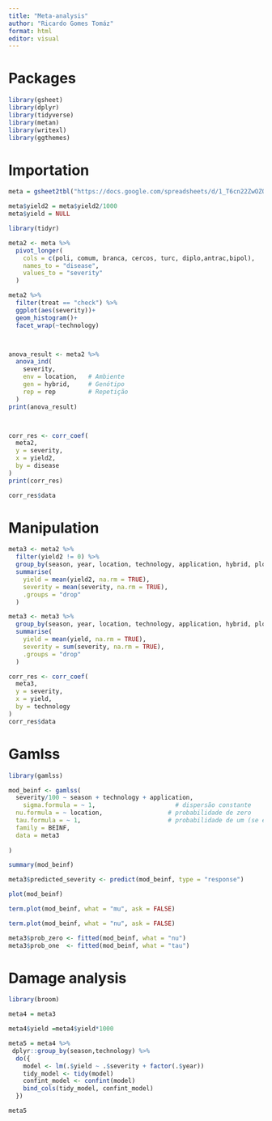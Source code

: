 ```yaml
---
title: "Meta-analysis"
author: "Ricardo Gomes Tomáz"
format: html
editor: visual
---
```


# Packages

```r
library(gsheet)
library(dplyr)
library(tidyverse)
library(metan)
library(writexl)
library(ggthemes)
```

# Importation

```r
meta = gsheet2tbl("https://docs.google.com/spreadsheets/d/1_T6cn22ZwOZQTUGfgOtg4pZ2Hed-OwFelVyHgOrIH8U/edit?usp=sharing")

meta$yield2 = meta$yield2/1000
meta$yield = NULL
```

```r
library(tidyr)

meta2 <- meta %>%
  pivot_longer(
    cols = c(poli, comum, branca, cercos, turc, diplo,antrac,bipol),
    names_to = "disease",
    values_to = "severity"
  )

meta2 %>% 
  filter(treat == "check") %>% 
  ggplot(aes(severity))+
  geom_histogram()+
  facet_wrap(~technology)



anova_result <- meta2 %>%
  anova_ind(
    severity,
    env = location,   # Ambiente
    gen = hybrid,     # Genótipo
    rep = rep         # Repetição
  )
print(anova_result)



corr_res <- corr_coef(
  meta2,
  y = severity,
  x = yield2,
  by = disease
)
print(corr_res)

corr_res$data
```

# Manipulation

```r
meta3 <- meta2 %>% 
  filter(yield2 != 0) %>% 
  group_by(season, year, location, technology, application, hybrid, plot, disease) %>% 
  summarise(
    yield = mean(yield2, na.rm = TRUE),
    severity = mean(severity, na.rm = TRUE),
    .groups = "drop"
  )

meta3 <- meta3 %>%
  group_by(season, year, location, technology, application, hybrid, plot) %>% 
  summarise(
    yield = mean(yield, na.rm = TRUE),
    severity = sum(severity, na.rm = TRUE),
    .groups = "drop"
  )

corr_res <- corr_coef(
  meta3,
  y = severity,
  x = yield,
  by = technology
)
corr_res$data
```

# Gamlss

```r

library(gamlss)

mod_beinf <- gamlss(
  severity/100 ~ season + technology + application,
    sigma.formula = ~ 1,                      # dispersão constante
  nu.formula = ~ location,                  # probabilidade de zero
  tau.formula = ~ 1,                        # probabilidade de um (se existir)
  family = BEINF,
  data = meta3
  
)

summary(mod_beinf)
```

```r
meta3$predicted_severity <- predict(mod_beinf, type = "response")

plot(mod_beinf)
```

```r
term.plot(mod_beinf, what = "mu", ask = FALSE)
```

```r
term.plot(mod_beinf, what = "nu", ask = FALSE)
```

```r
meta3$prob_zero <- fitted(mod_beinf, what = "nu")
meta3$prob_one  <- fitted(mod_beinf, what = "tau")
```

# Damage analysis

```r

library(broom)

meta4 = meta3

meta4$yield =meta4$yield*1000

meta5 = meta4 %>% 
 dplyr::group_by(season,technology) %>%
  do({
    model <- lm(.$yield ~ .$severity + factor(.$year))
    tidy_model <- tidy(model)
    confint_model <- confint(model)
    bind_cols(tidy_model, confint_model)
  })

meta5
```
